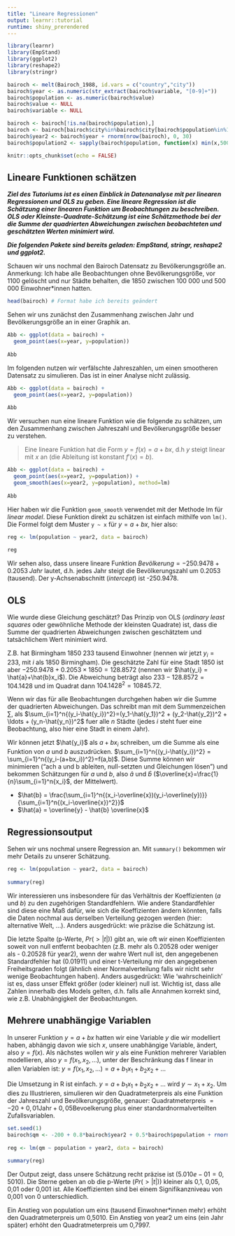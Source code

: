```yaml
---
title: "Lineare Regressionen"
output: learnr::tutorial
runtime: shiny_prerendered
---
```


```r
library(learnr)
library(EmpStand)
library(ggplot2)
library(reshape2)
library(stringr)

bairoch <- melt(Bairoch_1988, id.vars = c("country","city"))
bairoch$year <- as.numeric(str_extract(bairoch$variable, "[0-9]+"))
bairoch$population <- as.numeric(bairoch$value)
bairoch$value <- NULL
bairoch$variable <- NULL

bairoch <- bairoch[!is.na(bairoch$population),]
bairoch <- bairoch[bairoch$city%in%bairoch$city[bairoch$population%in%100:500&bairoch$year==1850] & bairoch$year>1100  ,]
bairoch$year2 <- bairoch$year + rnorm(nrow(bairoch), 0, 30)
bairoch$population2 <- sapply(bairoch$population, function(x) min(x,500))

knitr::opts_chunk$set(echo = FALSE)
```


## Lineare Funktionen schätzen

***Ziel des Tutoriums ist es einen Einblick in Datenanalyse mit per linearen Regressionen und OLS zu geben. Eine lineare Regression ist die Schätzung einer linearen Funktion um Beobachtungen zu beschreiben. OLS oder Kleinste-Quadrate-Schätzung ist eine Schätzmethode bei der die Summe der quadrierten Abweichungen zwischen  beobachteten und geschätzten Werten minimiert wird. ***

***Die folgenden Pakete sind bereits geladen: EmpStand, stringr, reshape2 und ggplot2.***

Schauen wir uns nochmal den Bairoch Datensatz zu Bevölkerungsgröße an. Anmerkung: Ich habe alle Beobachtungen ohne Bevölkerungsgröße, vor 1100 gelöscht und nur Städte behalten, die 1850 zwischen 100 000 und 500 000 Einwohner*innen hatten.

```r

head(bairoch) # Format habe ich bereits geändert

```

Sehen wir uns zunächst den Zusammenhang zwischen Jahr und Bevölkerungsgröße an in einer Graphik an. 

```r

Abb <- ggplot(data = bairoch) +
  geom_point(aes(x=year, y=population))
  
Abb
```

Im folgenden nutzen wir verfälschte Jahreszahlen, um einen smootheren Datensatz zu simulieren. Das ist in einer Analyse nicht zulässig.

```r

Abb <- ggplot(data = bairoch) +
  geom_point(aes(x=year2, y=population))
  
Abb
```

Wir versuchen nun eine lineare Funktion wie die folgende zu schätzen, um den Zusammenhang zwischen Jahreszahl und Bevölkerungsgröße besser zu verstehen. 

>Eine lineare Funktion hat die Form $y = f(x) = a + bx$, d.h $y$ steigt linear mit $x$ an (die Ableitung ist konstant $f'(x) = b$).

```r

Abb <- ggplot(data = bairoch) +
  geom_point(aes(x=year2, y=population)) +
  geom_smooth(aes(x=year2, y=population), method=lm) 
  
Abb
```

Hier haben wir die Funktion `geom_smooth` verwendet mit der Methode lm für *linear model*. Diese Funktion direkt zu schätzen ist einfach mithilfe von `lm()`. Die Formel folgt dem Muster `y ~ x` für $y=a+bx$, hier also:

```r

reg <- lm(population ~ year2, data = bairoch)
  
reg
```

Wir sehen also, dass unsere lineare Funktion $Bevölkerung = -250.9478 + 0.2053 \; Jahr$ lautet, d.h. jedes Jahr steigt die Bevölkerungszahl um 0.2053 (tausend). Der y-Achsenabschnitt (*intercept*) ist -250.9478.

## OLS

Wie wurde diese Gleichung geschätzt? Das Prinzip von OLS (*ordinary least squares* oder gewöhnliche Methode der kleinsten Quadrate) ist, dass die Summe der quadrierten Abweichungen zwischen geschätztem und tatsächlichem Wert minimiert wird. 

Z.B. hat Birmingham 1850 233 tausend Einwohner (nennen wir jetzt $y_i=233$, mit $i$ als 1850 Birmingham). Die geschätzte Zahl für eine Stadt 1850 ist aber $-250.9478 + 0.2053 \times 1850 = 128.8572$ (nennen wir $\hat{y_i} = \hat{a}+\hat{b}x_i$). Die Abweichung beträgt also $233 - 128.8572 = 104.1428$ und im Quadrat dann $104.1428^2=10845.72$. 

Wenn wir das für alle Beobachtungen durchgehen haben wir die Summe der quadrierten Abweichungen. Das schreibt man mit dem Summenzeichen $\sum$, als $\sum_{i=1}^n{(y_i-\hat{y_i})^2}=(y_1-\hat{y_1})^2 + (y_2-\hat{y_2})^2 + \ldots + (y_n-\hat{y_n})^2$ fuer alle $n$ Städte (jedes $i$ steht fuer eine Beobachtung, also hier eine Stadt in einem Jahr).

Wir können jetzt $\hat{y_i}$ als $a+bx_i$ schreiben, um die Summe als eine Funktion von $a$ und $b$ auszudrücken.  $\sum_{i=1}^n{(y_i-\hat{y_i})^2} = \sum_{i=1}^n{(y_i-(a+bx_i))^2}=f(a,b)$. Diese Summe können wir minimieren ("ach a und b ableiten, null-setzten und Gleichungen lösen") und bekommen Schätzungen für $a$ und $b$, also $\hat{a}$ und $\hat{b}$ ($\overline{x}=\frac{1}{n}\sum_{i=1}^n{x_i}$, der Mittelwert). 

- $\hat{b} = \frac{\sum_{i=1}^n{(x_i-\overline{x})(y_i-\overline{y})}}{\sum_{i=1}^n{(x_i-\overline{x})^2}}$
- $\hat{a} = \overline{y} - \hat{b} \overline{x}$


## Regressionsoutput

Sehen wir uns nochmal unsere Regression an. Mit `summary()` bekommen wir mehr Details zu unserer Schätzung.  

```r

reg <- lm(population ~ year2, data = bairoch)
  
summary(reg)
```

Wir interessieren uns insbesondere für das Verhältnis der Koeffizienten ($a$ und $b$) zu den zugehörigen Standardfehlern. Wie andere Standardfehler sind diese eine Maß dafür, wie sich die Koeffizienten ändern könnten, falls die Daten nochmal aus derselben Verteilung gezogen werden (hier: alternative Welt, $\ldots$). Anders ausgedrückt: wie präzise die Schätzung ist. 

Die letzte Spalte (p-Werte, $Pr(>|t|)$) gibt an, wie oft wir einen Koeffizienten soweit von null entfernt beobachten (z.B. mehr als 0.20528 oder weniger als - 0.20528 für year2), wenn der wahre Wert null ist, den angegebenen Standardfehler hat (0.01911) und einer t-Verteilung mir den angegebenen Freiheitsgraden folgt (ähnlich einer Normalverteilung falls wir nicht sehr wenige Beobachtungen haben). Anders ausgedrückt: Wie 'wahrscheinlich' ist es, dass unser Effekt größer (oder kleiner) null ist. Wichtig ist, dass alle Zahlen innerhalb des Models gelten, d.h. falls alle Annahmen korrekt sind, wie z.B. Unabhängigkeit der Beobachtungen.


## Mehrere unabhängige Variablen

In unserer Funktion $y=a+bx$ hatten wir eine Variable $y$ die wir modelliert haben, abhängig davon wie sich $x$, unsere unabhängige Variable, ändert, also $y=f(x)$. Als nächstes wollen wir $y$ als eine Funktion mehrerer Variablen modellieren, also $y=f(x_1,x_2,\ldots)$, unter der Beschränkung das f linear in allen Variablen ist: $y=f(x_1,x_2,\ldots)=a+b_1x_1+b_2x_2 + \ldots$

Die Umsetzung in R ist einfach. $y=a+b_1x_1+b_2x_2 + \ldots$ wird $y \sim x_1 + x_2$. Um dies zu Illustrieren, simulieren wir den Quadratmeterpreis als eine Funktion der Jahreszahl und Bevölkerungsgröße, genauer: Quadratmeterpreis $= -20 + 0,01 \text{Jahr} + 0,05 \text{Bevoelkerung}$  plus einer standardnormalverteilten Zufallsvariablen.

```r
set.seed(1)
bairoch$qm <- -200 + 0.8*bairoch$year2 + 0.5*bairoch$population + rnorm(nrow(bairoch))
  
reg <- lm(qm ~ population + year2, data = bairoch)
  
summary(reg)
```

Der Output zeigt, dass unsere Schätzung recht präzise ist ($5.010e-01= 0,5010$). Die Sterne geben an ob die p-Werte ($Pr(>|t|)$) kleiner als 0,1, 0,05, 0,01 oder 0,001 ist. Alle Koeffizienten sind bei einem Signifikanzniveau von 0,001 von 0 unterschiedlich.

Ein Anstieg von population um eins (tausend Einwohner*innen mehr) erhöht den Quadratmeterpreis um 0,5010.
Ein Anstieg von year2 um eins (ein Jahr später) erhöht den Quadratmeterpreis um 0,7997.




